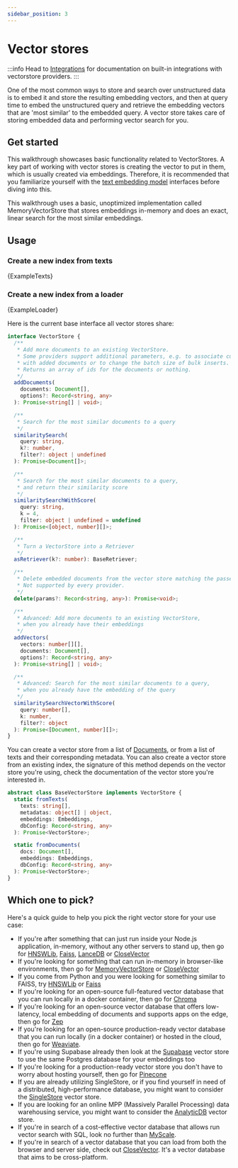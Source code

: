 ```yaml
---
sidebar_position: 3
---
```


# Vector stores

:::info
Head to [Integrations](/docs/integrations/vectorstores) for documentation on built-in integrations with vectorstore providers.
:::

One of the most common ways to store and search over unstructured data is to embed it and store the resulting embedding
vectors, and then at query time to embed the unstructured query and retrieve the embedding vectors that are
'most similar' to the embedded query. A vector store takes care of storing embedded data and performing vector search
for you.

## Get started

This walkthrough showcases basic functionality related to VectorStores. A key part of working with vector stores is creating the vector to put in them, which is usually created via embeddings. Therefore, it is recommended that you familiarize yourself with the [text embedding model](/docs/modules/data_connection/text_embedding/) interfaces before diving into this.

This walkthrough uses a basic, unoptimized implementation called MemoryVectorStore that stores embeddings in-memory and does an exact, linear search for the most similar embeddings.

## Usage

### Create a new index from texts


<CodeBlock language="typescript">{ExampleTexts}</CodeBlock>

### Create a new index from a loader


<CodeBlock language="typescript">{ExampleLoader}</CodeBlock>

Here is the current base interface all vector stores share:

```typescript
interface VectorStore {
  /**
   * Add more documents to an existing VectorStore.
   * Some providers support additional parameters, e.g. to associate custom ids
   * with added documents or to change the batch size of bulk inserts.
   * Returns an array of ids for the documents or nothing.
   */
  addDocuments(
    documents: Document[],
    options?: Record<string, any>
  ): Promise<string[] | void>;

  /**
   * Search for the most similar documents to a query
   */
  similaritySearch(
    query: string,
    k?: number,
    filter?: object | undefined
  ): Promise<Document[]>;

  /**
   * Search for the most similar documents to a query,
   * and return their similarity score
   */
  similaritySearchWithScore(
    query: string,
    k = 4,
    filter: object | undefined = undefined
  ): Promise<[object, number][]>;

  /**
   * Turn a VectorStore into a Retriever
   */
  asRetriever(k?: number): BaseRetriever;

  /**
   * Delete embedded documents from the vector store matching the passed in parameter.
   * Not supported by every provider.
   */
  delete(params?: Record<string, any>): Promise<void>;

  /**
   * Advanced: Add more documents to an existing VectorStore,
   * when you already have their embeddings
   */
  addVectors(
    vectors: number[][],
    documents: Document[],
    options?: Record<string, any>
  ): Promise<string[] | void>;

  /**
   * Advanced: Search for the most similar documents to a query,
   * when you already have the embedding of the query
   */
  similaritySearchVectorWithScore(
    query: number[],
    k: number,
    filter?: object
  ): Promise<[Document, number][]>;
}
```

You can create a vector store from a list of [Documents](https://api.js.langchain.com/classes/document.Document.html), or from a list of texts and their corresponding metadata. You can also create a vector store from an existing index, the signature of this method depends on the vector store you're using, check the documentation of the vector store you're interested in.

```typescript
abstract class BaseVectorStore implements VectorStore {
  static fromTexts(
    texts: string[],
    metadatas: object[] | object,
    embeddings: Embeddings,
    dbConfig: Record<string, any>
  ): Promise<VectorStore>;

  static fromDocuments(
    docs: Document[],
    embeddings: Embeddings,
    dbConfig: Record<string, any>
  ): Promise<VectorStore>;
}
```

## Which one to pick?

Here's a quick guide to help you pick the right vector store for your use case:

- If you're after something that can just run inside your Node.js application, in-memory, without any other servers to stand up, then go for [HNSWLib](/docs/integrations/vectorstores/hnswlib), [Faiss](/docs/integrations/vectorstores/faiss), [LanceDB](/docs/integrations/vectorstores/lancedb) or [CloseVector](/docs/integrations/vectorstores/closevector)
- If you're looking for something that can run in-memory in browser-like environments, then go for [MemoryVectorStore](/docs/integrations/vectorstores/memory) or [CloseVector](/docs/integrations/vectorstores/closevector)
- If you come from Python and you were looking for something similar to FAISS, try [HNSWLib](/docs/integrations/vectorstores/hnswlib) or [Faiss](/docs/integrations/vectorstores/faiss)
- If you're looking for an open-source full-featured vector database that you can run locally in a docker container, then go for [Chroma](/docs/integrations/vectorstores/chroma)
- If you're looking for an open-source vector database that offers low-latency, local embedding of documents and supports apps on the edge, then go for [Zep](/docs/integrations/vectorstores/zep)
- If you're looking for an open-source production-ready vector database that you can run locally (in a docker container) or hosted in the cloud, then go for [Weaviate](/docs/integrations/vectorstores/weaviate).
- If you're using Supabase already then look at the [Supabase](/docs/integrations/vectorstores/supabase) vector store to use the same Postgres database for your embeddings too
- If you're looking for a production-ready vector store you don't have to worry about hosting yourself, then go for [Pinecone](/docs/integrations/vectorstores/pinecone)
- If you are already utilizing SingleStore, or if you find yourself in need of a distributed, high-performance database, you might want to consider the [SingleStore](/docs/integrations/vectorstores/singlestore) vector store.
- If you are looking for an online MPP (Massively Parallel Processing) data warehousing service, you might want to consider the [AnalyticDB](/docs/integrations/vectorstores/analyticdb) vector store.
- If you're in search of a cost-effective vector database that allows run vector search with SQL, look no further than [MyScale](/docs/integrations/vectorstores/myscale).
- If you're in search of a vector database that you can load from both the browser and server side, check out [CloseVector](/docs/integrations/vectorstores/closevector). It's a vector database that aims to be cross-platform.

